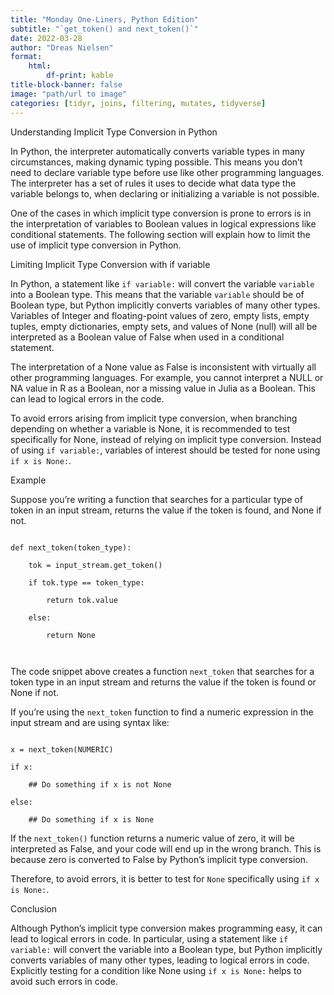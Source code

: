 ---
title: "Monday One-Liners, Python Edition"
subtitle: "`get_token() and next_token()`"
date: 2022-03-28
author: "Dreas Nielsen"
format:
    html:
        df-print: kable
title-block-banner: false
image: "path/url to image"
categories: [tidyr, joins, filtering, mutates, tidyverse]
---

Understanding Implicit Type Conversion in Python

In Python, the interpreter automatically converts variable types in many circumstances, making dynamic typing possible. This means you don't need to declare variable type before use like other programming languages. The interpreter has a set of rules it uses to decide what data type the variable belongs to, when declaring or initializing a variable is not possible.

One of the cases in which implicit type conversion is prone to errors is in the interpretation of variables to Boolean values in logical expressions like conditional statements. The following section will explain how to limit the use of implicit type conversion in Python.

Limiting Implicit Type Conversion with if variable

In Python, a statement like `if variable:` will convert the variable `variable` into a Boolean type. This means that the variable `variable` should be of Boolean type, but Python implicitly converts variables of many other types. Variables of Integer and floating-point values of zero, empty lists, empty tuples, empty dictionaries, empty sets, and values of None (null) will all be interpreted as a Boolean value of False when used in a conditional statement.

The interpretation of a None value as False is inconsistent with virtually all other programming languages. For example, you cannot interpret a NULL or NA value in R as a Boolean, nor a missing value in Julia as a Boolean. This can lead to logical errors in the code.

To avoid errors arising from implicit type conversion, when branching depending on whether a variable is None, it is recommended to test specifically for None, instead of relying on implicit type conversion. Instead of using `if variable:`, variables of interest should be tested for none using `if x is None:`. 

Example

Suppose you're writing a function that searches for a particular type of token in an input stream, returns the value if the token is found, and None if not. 

```
def next_token(token_type):
    tok = input_stream.get_token()
    if tok.type == token_type:
        return tok.value
    else:
        return None
        
```
The code snippet above creates a function `next_token` that searches for a token type in an input stream and returns the value if the token is found or None if not. 

If you're using the `next_token` function to find a numeric expression in the input stream and are using syntax like:

```
x = next_token(NUMERIC)
if x:
    ## Do something if x is not None
else:
    ## Do something if x is None
```

If the `next_token()` function returns a numeric value of zero, it will be interpreted as False, and your code will end up in the wrong branch. This is because zero is converted to False by Python's implicit type conversion.

Therefore, to avoid errors, it is better to test for `None` specifically using `if x is None:`.

Conclusion

Although Python's implicit type conversion makes programming easy, it can lead to logical errors in code. In particular, using a statement like `if variable:` will convert the variable into a Boolean type, but Python implicitly converts variables of many other types, leading to logical errors in code. Explicitly testing for a condition like None using `if x is None:` helps to avoid such errors in code.